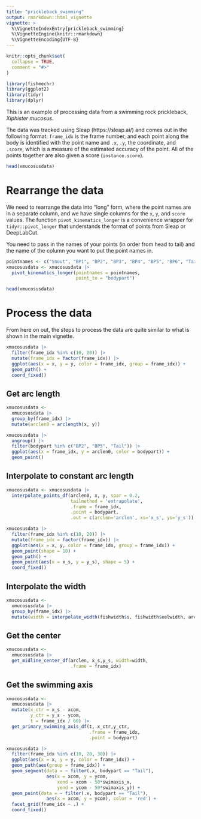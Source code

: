 ```yaml
---
title: "prickleback_swimming"
output: rmarkdown::html_vignette
vignette: >
  %\VignetteIndexEntry{prickleback_swimming}
  %\VignetteEngine{knitr::rmarkdown}
  %\VignetteEncoding{UTF-8}
---
```


```r
knitr::opts_chunk$set(
  collapse = TRUE,
  comment = "#>"
)
```

```r
library(fishmechr)
library(ggplot2)
library(tidyr)
library(dplyr)
```

This is an example of processing data from a swimming rock prickleback, *Xiphister mucosus*.

The data was tracked using Sleap (https://sleap.ai/) and comes out in the following format. `frame_idx` is the frame number, and each point along the body is
identified with the point name and `.x`, `.y`, the coordinate, and `.score`, which is a measure of the estimated accuracy of the point. All of the points together are also given a score (`instance.score`).
```r
head(xmucosusdata)
```

# Rearrange the data

We need to rearrange the data into "long" form, where the point names are in
a separate column, and we have single columns for the `x`, `y`, and `score` values. The function `pivot_kinematics_longer` is a convenience wrapper for `tidyr::pivot_longer` that understands the format of points from Sleap or DeepLabCut.

You need to pass in the names of your points (in order from head to tail) and the name of the column you want to put the point names in.
```r
pointnames <- c("Snout", "BP1", "BP2", "BP3", "BP4", "BP5", "BP6", "Tail")
xmucosusdata <- xmucosusdata |> 
  pivot_kinematics_longer(pointnames = pointnames,
                          point_to = "bodypart")
```

```r
head(xmucosusdata)
```

# Process the data

From here on out, the steps to process the data are quite similar to what is shown in the main vignette.

```r
xmucosusdata |> 
  filter(frame_idx %in% c(10, 20)) |> 
  mutate(frame_idx = factor(frame_idx)) |> 
  ggplot(aes(x = x, y = y, color = frame_idx, group = frame_idx)) +
  geom_path() +
  coord_fixed()
```

## Get arc length

```r
xmucosusdata <-
  xmucosusdata |> 
  group_by(frame_idx) |> 
  mutate(arclen0 = arclength(x, y))
```

```r
xmucosusdata |> 
  ungroup() |> 
  filter(bodypart %in% c("BP2", "BP5", "Tail")) |> 
  ggplot(aes(x = frame_idx, y = arclen0, color = bodypart)) +
  geom_point()
```

## Interpolate to constant arc length

```r
xmucosusdata <- xmucosusdata |> 
  interpolate_points_df(arclen0, x, y, spar = 0.2,
                        tailmethod = 'extrapolate',
                        .frame = frame_idx,
                        .point = bodypart,
                        .out = c(arclen='arclen', xs='x_s', ys='y_s'))

```

```r
xmucosusdata |> 
  filter(frame_idx %in% c(10, 20)) |> 
  mutate(frame_idx = factor(frame_idx)) |> 
  ggplot(aes(x = x, y, color = frame_idx, group = frame_idx)) +
  geom_point(shape = 10) +
  geom_path() +
  geom_point(aes(x = x_s, y = y_s), shape = 5) +
  coord_fixed()
```

## Interpolate the width

```r
xmucosusdata <-
  xmucosusdata |> 
  group_by(frame_idx) |> 
  mutate(width = interpolate_width(fishwidth$s, fishwidth$eelwidth, arclen))
```

## Get the center

```r
xmucosusdata <-
  xmucosusdata |> 
  get_midline_center_df(arclen, x_s,y_s, width=width,
                        .frame = frame_idx)
```

## Get the swimming axis

```r
xmucosusdata <-
  xmucosusdata |> 
  mutate(x_ctr = x_s - xcom,
         y_ctr = y_s - ycom,
         t = frame_idx / 60) |> 
  get_primary_swimming_axis_df(t, x_ctr,y_ctr,
                               .frame = frame_idx,
                               .point = bodypart)
```

```r
xmucosusdata |> 
  filter(frame_idx %in% c(10, 20, 30)) |> 
  ggplot(aes(x = x, y = y, color = frame_idx)) +
  geom_path(aes(group = frame_idx)) +
  geom_segment(data = ~ filter(.x, bodypart == "Tail"), 
               aes(x = xcom, y = ycom, 
                   xend = xcom - 50*swimaxis_x, 
                   yend = ycom - 50*swimaxis_y)) +
  geom_point(data = ~ filter(.x, bodypart == "Tail"), 
               aes(x = xcom, y = ycom), color = 'red') +
  facet_grid(frame_idx ~ .) +
  coord_fixed()

```

